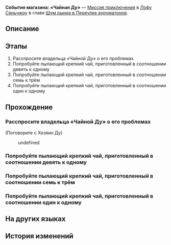 {{Дополнить|Диалоги.}}
{{Миссия Инфобокс
|id              = 8003248
|Название        = 
|Изображение     = Миссия Событие магазина «Чайная Ду».png
|Тип             = Миссия приключения
|События         = 
|Глава           = Шум рынка в Переулке ауруматонов
|Условия         = 
|Персонажи       = Первопроходец; Хозяин Ду
|СтартЛокация    = [[Лофу Сяньчжоу]] — [[Переулок ауруматонов]]
|Мир             = Лофу Сяньчжоу
|Предыдущая      = 
|Следующая       = ???
|Награды         = Путеводитель путешественника*2; Кредиты*20 000
}}
'''Событие магазина: «Чайная Ду»''' — [[Миссия приключения]] в [[Лофу Сяньчжоу]] в главе [[Шум рынка в Переулке ауруматонов]].

==Описание==
{{Описание|Чтобы оживить Переулок ауруматонов, торговая гильдия стремится в полной мере использовать логистику причала и наладить тесное сотрудничество с торговцами в Переулке.<br />Торговая гильдия послала вас убедить владельца «Чайной Ду» установить сотрудничество с гильдией. Однако сейчас у хозяина Ду хлопот полон рот...}}

==Этапы==
# Расспросите владельца «Чайной Ду» о его проблемах
# Попробуйте пылающий крепкий чай, приготовленный в соотношении девять к одному
# Попробуйте пылающий крепкий чай, приготовленный в соотношении семь к трём
# Попробуйте пылающий крепкий чай, приготовленный в соотношении один к одному

==Прохождение==
{{Дополнить}}


===Расспросите владельца «Чайной Ду» о его проблемах===
{{Описание миссии|локация=Переулок ауруматонов|Чтобы оживить Переулок ауруматонов, торговая гильдия стремится в полной мере использовать логистику причала и наладить тесное сотрудничество с торговцами в Переулке.<br />Торговая гильдия послала вас убедить владельца «Чайной Ду» установить сотрудничество с гильдией. Однако сейчас у хозяина Ду хлопот полон рот...}}
{{Диалог Начало}}

;(Поговорите с Хозяин Ду)
<!--Unknown TalkSentence: 813249011-->
<!--Unknown TalkSentence: 813249012-->
:{{Диалог|Arrow}} undefined
<!--Unknown TalkSentence: 813248002-->
<!--Unknown TalkSentence: 813248003-->
<!--Unknown TalkSentence: 813248004-->
{{Диалог Конец}}

===Попробуйте пылающий крепкий чай, приготовленный в соотношении девять к одному===
{{Диалог Начало}}

{{Диалог Конец}}

===Попробуйте пылающий крепкий чай, приготовленный в соотношении семь к трём===
{{Диалог Начало}}

{{Диалог Конец}}

===Попробуйте пылающий крепкий чай, приготовленный в соотношении один к одному===
{{Диалог Начало}}

{{Диалог Конец}}

==На других языках==
{{На других языках
|en   = Merchant Event: Du's Teahouse
|zhs  = 商铺事件•杜氏茶庄
|zht  = 商鋪事件•杜氏茶莊
|ja   = 店舗イベント・杜氏茶荘
|ko   = 상점 사건•두가네 찻집
|es   = Evento de tienda: Casa de té Du
|fr   = Événement de magasin&nbsp;: Salon de thé de Du
|ru   = Событие магазина: «Чайная Ду»
|th   = อิเวนต์ร้านค้า: Du's Teahouse
|vi   = Sự Kiện Cửa Tiệm - Tiệm Trà Họ Du
|de   = Händlerereignis: Dus Teehaus
|id   = Event Toko: Du's Teahouse
|pt   = Evento de Comerciante: Casa de Chá do Du
}}

==История изменений==
{{История изменений|2.7}}
